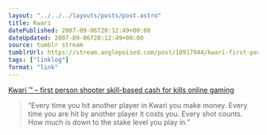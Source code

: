 ```yaml
---
layout: "../../../layouts/posts/post.astro"
title: Kwari
datePublished: 2007-09-06T20:12:49+00:00
dateUpdated: 2007-09-06T20:12:49+00:00
source: tumblr stream
tumblrUrl: https://stream.anglepoised.com/post/10917944/kwari-first-person-shooter-skill-based-cash
tags: ["linklog"]
format: "link"
---
```


[Kwari ™ &#8211; first person shooter skill-based cash for kills online gaming][1]

> &ldquo;Every time you hit another player in Kwari you make money. Every time you are hit by another player it costs you. Every shot counts. How much is down to the stake level you play in.&rdquo;

[1]: http://www.kwari.com/
